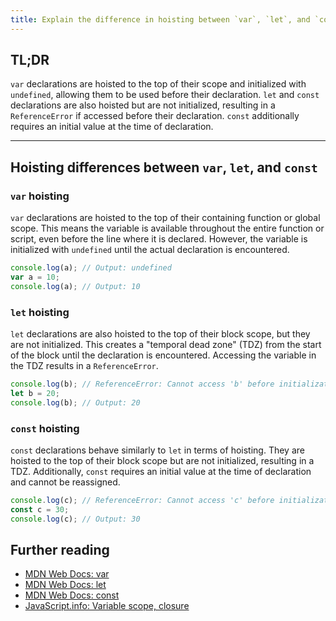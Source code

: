 ```yaml
---
title: Explain the difference in hoisting between `var`, `let`, and `const`
---
```


## TL;DR

`var` declarations are hoisted to the top of their scope and initialized with `undefined`, allowing them to be used before their declaration. `let` and `const` declarations are also hoisted but are not initialized, resulting in a `ReferenceError` if accessed before their declaration. `const` additionally requires an initial value at the time of declaration.

---

## Hoisting differences between `var`, `let`, and `const`

### `var` hoisting

`var` declarations are hoisted to the top of their containing function or global scope. This means the variable is available throughout the entire function or script, even before the line where it is declared. However, the variable is initialized with `undefined` until the actual declaration is encountered.

```js live
console.log(a); // Output: undefined
var a = 10;
console.log(a); // Output: 10
```

### `let` hoisting

`let` declarations are also hoisted to the top of their block scope, but they are not initialized. This creates a "temporal dead zone" (TDZ) from the start of the block until the declaration is encountered. Accessing the variable in the TDZ results in a `ReferenceError`.

```js live
console.log(b); // ReferenceError: Cannot access 'b' before initialization
let b = 20;
console.log(b); // Output: 20
```

### `const` hoisting

`const` declarations behave similarly to `let` in terms of hoisting. They are hoisted to the top of their block scope but are not initialized, resulting in a TDZ. Additionally, `const` requires an initial value at the time of declaration and cannot be reassigned.

```js live
console.log(c); // ReferenceError: Cannot access 'c' before initialization
const c = 30;
console.log(c); // Output: 30
```

## Further reading

- [MDN Web Docs: var](https://developer.mozilla.org/en-US/docs/Web/JavaScript/Reference/Statements/var)
- [MDN Web Docs: let](https://developer.mozilla.org/en-US/docs/Web/JavaScript/Reference/Statements/let)
- [MDN Web Docs: const](https://developer.mozilla.org/en-US/docs/Web/JavaScript/Reference/Statements/const)
- [JavaScript.info: Variable scope, closure](https://javascript.info/closure#var)
